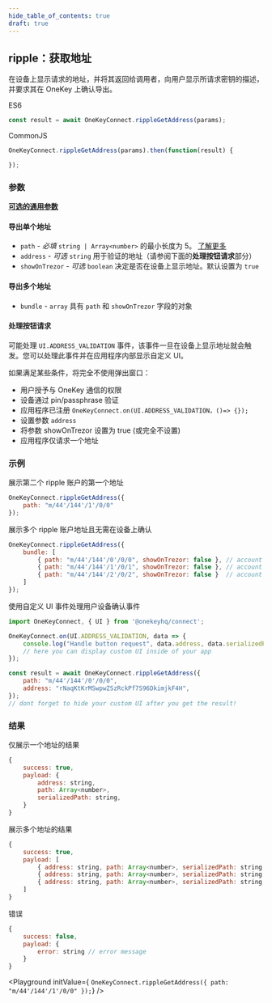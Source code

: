 ```yaml
---
hide_table_of_contents: true
draft: true
---
```



## ripple：获取地址

在设备上显示请求的地址，并将其返回给调用者，向用户显示所请求密钥的描述，并要求其在 OneKey 上确认导出。

ES6
```javascript
const result = await OneKeyConnect.rippleGetAddress(params);
```

CommonJS
```javascript
OneKeyConnect.rippleGetAddress(params).then(function(result) {

});
```

### 参数
[**可选的通用参数**](./commonParams)

#### 导出单个地址

- `path` - *必填* `string | Array<number>` 的最小长度为 5。 [了解更多](./path)
- `address` - *可选* `string` 用于验证的地址（请参阅下面的**处理按钮请求**部分）
- `showOnTrezor` - *可选* `boolean` 决定是否在设备上显示地址。默认设置为 `true`

#### 导出多个地址

- `bundle` - `array` 具有 `path` 和 `showOnTrezor` 字段的对象

#### 处理按钮请求

可能处理 `UI.ADDRESS_VALIDATION` 事件，该事件一旦在设备上显示地址就会触发。您可以处理此事件并在应用程序内部显示自定义 UI。

如果满足某些条件，将完全不使用弹出窗口：
- 用户授予与 OneKey 通信的权限
- 设备通过 pin/passphrase 验证
- 应用程序已注册 `OneKeyConnect.on(UI.ADDRESS_VALIDATION，()=> {});`
- 设置参数 `address`
- 将参数 showOnTrezor 设置为 true (或完全不设置)
- 应用程序仅请求一个地址


### 示例

展示第二个 ripple 账户的第一个地址

```javascript
OneKeyConnect.rippleGetAddress({
    path: "m/44'/144'/1'/0/0"
});
```

展示多个 ripple 账户地址且无需在设备上确认

```javascript
OneKeyConnect.rippleGetAddress({
    bundle: [
        { path: "m/44'/144'/0'/0/0", showOnTrezor: false }, // account 1
        { path: "m/44'/144'/1'/0/1", showOnTrezor: false }, // account 2
        { path: "m/44'/144'/2'/0/2", showOnTrezor: false }  // account 3
    ]
});
```

使用自定义 UI 事件处理用户设备确认事件

```javascript
import OneKeyConnect, { UI } from '@onekeyhq/connect';

OneKeyConnect.on(UI.ADDRESS_VALIDATION, data => {
    console.log("Handle button request", data.address, data.serializedPath);
    // here you can display custom UI inside of your app
});

const result = await OneKeyConnect.rippleGetAddress({
    path: "m/44'/144'/0'/0/0",
    address: "rNaqKtKrMSwpwZSzRckPf7S96DkimjkF4H",
});
// dont forget to hide your custom UI after you get the result!
```

### 结果

仅展示一个地址的结果
```javascript
{
    success: true,
    payload: {
        address: string,
        path: Array<number>,
        serializedPath: string,
    }
}
```

展示多个地址的结果
```javascript
{
    success: true,
    payload: [
        { address: string, path: Array<number>, serializedPath: string }, // account 1, address 1
        { address: string, path: Array<number>, serializedPath: string }, // account 2, address 2
        { address: string, path: Array<number>, serializedPath: string }, // account 3, address 3
    ]
}
```

错误
```javascript
{
    success: false,
    payload: {
        error: string // error message
    }
}
```



<Playground
    initValue={
`OneKeyConnect.rippleGetAddress({
    path: "m/44'/144'/1'/0/0"
});`}
/>
